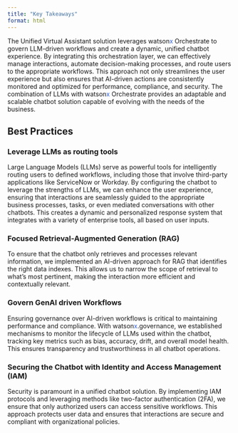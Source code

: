 ```yaml
---
title: "Key Takeaways"
format: html
---
```


The Unified Virtual Assistant solution leverages watson<span style="color:#2c62f5;">x</span> Orchestrate to govern LLM-driven workflows and create a dynamic, unified chatbot experience. By integrating this orchestration layer, we can effectively manage interactions, automate decision-making processes, and route users to the appropriate workflows. This approach not only streamlines the user experience but also ensures that AI-driven actions are consistently monitored and optimized for performance, compliance, and security. The combination of LLMs with watson<span style="color:#2c62f5;">x</span> Orchestrate provides an adaptable and scalable chatbot solution capable of evolving with the needs of the business.

## Best Practices

### **Leverage LLMs as routing tools**

Large Language Models (LLMs) serve as powerful tools for intelligently routing users to defined workflows, including those that involve third-party applications like ServiceNow or Workday. By configuring the chatbot to leverage the strengths of LLMs, we can enhance the user experience, ensuring that interactions are seamlessly guided to the appropriate business processes, tasks, or even mediated conversations with other chatbots. This creates a dynamic and personalized response system that integrates with a variety of enterprise tools, all based on user inputs.

### **Focused Retrieval-Augmented Generation (RAG)**
To ensure that the chatbot only retrieves and processes relevant information, we implemented an AI-driven approach for RAG that identifies the right data indexes. This allows us to narrow the scope of retrieval to what's most pertinent, making the interaction more efficient and contextually relevant.

### **Govern GenAI driven Workflows**
Ensuring governance over AI-driven workflows is critical to maintaining performance and compliance. With watson<span style="color:#2c62f5;">x</span>.governance, we established mechanisms to monitor the lifecycle of LLMs used within the chatbot, tracking key metrics such as bias, accuracy, drift, and overall model health. This ensures transparency and trustworthiness in all chatbot operations.

### **Securing the Chatbot with Identity and Access Management (IAM)**
Security is paramount in a unified chatbot solution. By implementing IAM protocols and leveraging methods like two-factor authentication (2FA), we ensure that only authorized users can access sensitive workflows. This approach protects user data and ensures that interactions are secure and compliant with organizational policies.
